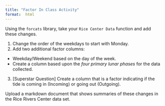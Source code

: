 ```yaml
---
title: "Factor In Class Activity"
format:  html
---
```


Using the `forcats` library, take your `Rice Center Data` function and add these changes.

1. Change the order of the weekdays to start with Monday.
2. Add two additional factor columns:
  - Weekday/Weekend based on the day of the week.
  - Create a column based upon the *four primary lunar phases* for the data collected.
3. [Superstar Question] Create a column that is a factor indicating if the tide is coming in (Incoming) or going out (Outgoing).

Upload a markdown document that shows summaries of these changes in the Rice Rivers Center data set.


